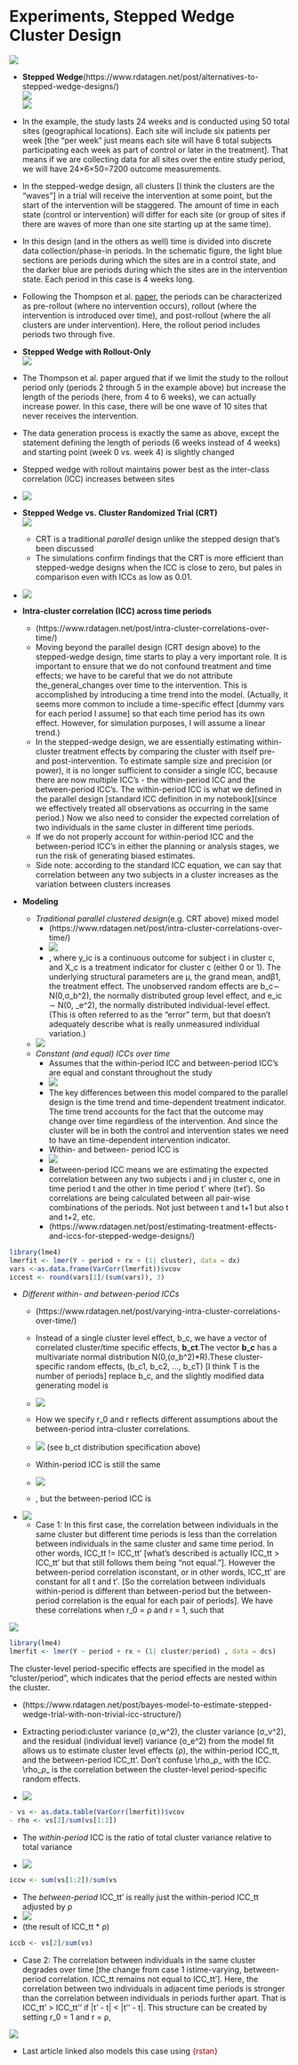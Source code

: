 # Experiments, Stepped Wedge Cluster Design

![](./_resources/Experiments,_Stepped_Wedge_Cluster_Design.resources/unknown_filename.3.png)

-   **Stepped Wedge**(https://www.rdatagen.net/post/alternatives-to-stepped-wedge-designs/)\
    ![](./_resources/Experiments,_Stepped_Wedge_Cluster_Design.resources/unknown_filename.png)\
    ![](./_resources/Experiments,_Stepped_Wedge_Cluster_Design.resources/unknown_filename.1.png)

-   In the example, the study lasts 24 weeks and is conducted using 50 total sites (geographical locations). Each site will include six patients per week \[the "per week" just means each site will have 6 total subjects participating each week as part of control or later in the treatment\]. That means if we are collecting data for all sites over the entire study period, we will have 24×6×50=7200 outcome measurements.

-   In the stepped-wedge design, all clusters \[I think the clusters are the "waves"\] in a trial will receive the intervention at some point, but the start of the intervention will be staggered. The amount of time in each state (control or intervention) will differ for each site (or group of sites if there are waves of more than one site starting up at the same time).

-   In this design (and in the others as well) time is divided into discrete data collection/phase-in periods. In the schematic figure, the light blue sections are periods during which the sites are in a control state, and the darker blue are periods during which the sites are in the intervention state. Each period in this case is 4 weeks long.

-   Following the Thompson et al. [paper](https://www.ncbi.nlm.nih.gov/pmc/articles/PMC5718336/), the periods can be characterized as pre-rollout (where no intervention occurs), rollout (where the intervention is introduced over time), and post-rollout (where the all clusters are under intervention). Here, the rollout period includes periods two through five.

-   **Stepped Wedge with Rollout-Only**\
    ![](./_resources/Experiments,_Stepped_Wedge_Cluster_Design.resources/unknown_filename.5.png)

-   The Thompson et al. paper argued that if we limit the study to the rollout period only (periods 2 through 5 in the example above) but increase the length of the periods (here, from 4 to 6 weeks), we can actually increase power. In this case, there will be one wave of 10 sites that never receives the intervention.

-   The data generation process is exactly the same as above, except the statement defining the length of periods (6 weeks instead of 4 weeks) and starting point (week 0 vs. week 4) is slightly changed

-   Stepped wedge with rollout maintains power best as the inter-class correlation (ICC) increases between sites

-   ![](./_resources/Experiments,_Stepped_Wedge_Cluster_Design.resources/unknown_filename.2.png)

-   **Stepped Wedge vs. Cluster Randomized Trial (CRT)**\
    ![](./_resources/Experiments,_Stepped_Wedge_Cluster_Design.resources/unknown_filename.4.png)

    -   CRT is a traditional *parallel* design unlike the stepped design that's been discussed
    -   The simulations confirm findings that the CRT is more efficient than stepped-wedge designs when the ICC is close to zero, but pales in comparison even with ICCs as low as 0.01.

-   ![](./_resources/Experiments,_Stepped_Wedge_Cluster_Design.resources/unknown_filename.3.png)

-   **Intra-cluster correlation (ICC) across time periods**

    -   (https://www.rdatagen.net/post/intra-cluster-correlations-over-time/)
    -   Moving beyond the parallel design (CRT design above) to the stepped-wedge design, time starts to play a very important role. It is important to ensure that we do not confound treatment and time effects; we have to be careful that we do not attribute the_general_changes over time to the intervention. This is accomplished by introducing a time trend into the model. (Actually, it seems more common to include a time-specific effect \[dummy vars for each period I assume\] so that each time period has its own effect. However, for simulation purposes, I will assume a linear trend.)
    -   In the stepped-wedge design, we are essentially estimating within-cluster treatment effects by comparing the cluster with itself pre- and post-intervention. To estimate sample size and precision (or power), it is no longer sufficient to consider a single ICC, because there are now multiple ICC’s - the within-period ICC and the between-period ICC’s. The within-period ICC is what we defined in the parallel design \[standard ICC definition in my notebook\](since we effectively treated all observations as occurring in the same period.) Now we also need to consider the expected correlation of two individuals in the same cluster in different time periods.
    -   If we do not properly account for within-period ICC and the between-period ICC’s in either the planning or analysis stages, we run the risk of generating biased estimates.
    -   Side note: according to the standard ICC equation, we can say that correlation between any two subjects in a cluster increases as the variation between clusters increases

-   **Modeling**

    -   *Traditional parallel clustered design*(e.g. CRT above) mixed model
        -   (https://www.rdatagen.net/post/intra-cluster-correlations-over-time/)
        -   ![](./_resources/Experiments,_Stepped_Wedge_Cluster_Design.resources/unknown_filename.6.png)
        -   , where y_ic is a continuous outcome for subject i in cluster c, and X_c is a treatment indicator for cluster c (either 0 or 1). The underlying structural parameters are μ, the grand mean, andβ1, the treatment effect. The unobserved random effects are b_c∼ N(0,σ_b\^2), the normally distributed group level effect, and e_ic ∼ N(0, \_e\^2), the normally distributed individual-level effect. (This is often referred to as the “error” term, but that doesn’t adequately describe what is really unmeasured individual variation.)
    -   ![](./_resources/Experiments,_Stepped_Wedge_Cluster_Design.resources/unknown_filename.8.png)
    -   *Constant (and equal) ICCs over time*
        -   Assumes that the within-period ICC and between-period ICC’s are equal and constant throughout the study
        -   ![](./_resources/Experiments,_Stepped_Wedge_Cluster_Design.resources/unknown_filename.7.png)
        -   The key differences between this model compared to the parallel design is the time trend and time-dependent treatment indicator. The time trend accounts for the fact that the outcome may change over time regardless of the intervention. And since the cluster will be in both the control and intervention states we need to have an time-dependent intervention indicator.
        -   Within- and between- period ICC is
        -   ![](./_resources/Experiments,_Stepped_Wedge_Cluster_Design.resources/unknown_filename.12.png)
        -   Between-period ICC means we are estimating the expected correlation between any two subjects i and j in cluster c, one in time period t and the other in time period t' where (t≠t′). So correlations are being calculated between all pair-wise combinations of the periods. Not just between t and t+1 but also t and t+2, etc.
        -   (https://www.rdatagen.net/post/estimating-treatment-effects-and-iccs-for-stepped-wedge-designs/)

``` r
library(lme4)
lmerfit <- lmer(Y ~ period + rx + (1| cluster), data = dx)
vars <-as.data.frame(VarCorr(lmerfit))$vcov
iccest <- round(vars[1]/(sum(vars)), 3)
```

-   *Different within- and between-period ICCs*
    -   (https://www.rdatagen.net/post/varying-intra-cluster-correlations-over-time/)

    -   Instead of a single cluster level effect, b_c, we have a vector of correlated cluster/time specific effects, **b_ct**.The vector **b_c** has a multivariate normal distribution N(0,(σ_b\^2)\*R).These cluster-specific random effects, (b_c1, b_c2, …, b_cT) \[I think T is the number of periods\] replace b_c, and the slightly modified data generating model is

    -   ![](./_resources/Experiments,_Stepped_Wedge_Cluster_Design.resources/unknown_filename.9.png)

    -   How we specify r_0 and r reflects different assumptions about the between-period intra-cluster correlations.

    -   ![](./_resources/Experiments,_Stepped_Wedge_Cluster_Design.resources/unknown_filename.13.png) (see b_ct distribution specification above)

    -   Within-period ICC is still the same

    -   ![](./_resources/Experiments,_Stepped_Wedge_Cluster_Design.resources/unknown_filename.10.png)

    -   , but the between-period ICC is
-   ![](./_resources/Experiments,_Stepped_Wedge_Cluster_Design.resources/unknown_filename.11.png)
    -   Case 1: In this first case, the correlation between individuals in the same cluster but different time periods is less than the correlation between individuals in the same cluster and same time period. In other words, ICC_tt != ICC_tt' \[what's described is actually ICC_tt \> ICC_tt' but that still follows them being "not equal."\]. However the between-period correlation isconstant, or in other words, ICC_tt′ are constant for all t and t′. \[So the correlation between individuals within-period is different than between-period but the between-period correlation is the equal for each pair of periods\]. We have these correlations when r_0 = ρ and r = 1, such that

![](./_resources/Experiments,_Stepped_Wedge_Cluster_Design.resources/unknown_filename.14.png)

``` r
library(lme4)
lmerfit <- lmer(Y ~ period + rx + (1| cluster/period) , data = dcs)
```

The cluster-level period-specific effects are specified in the model as “cluster/period”, which indicates that the period effects are nested within the cluster.

-   (https://www.rdatagen.net/post/bayes-model-to-estimate-stepped-wedge-trial-with-non-trivial-icc-structure/)

-   Extracting period:cluster variance (σ_w\^2), the cluster variance (σ_v\^2), and the residual (individual level) variance (σ_e\^2) from the model fit allows us to estimate cluster level effects (ρ), the within-period ICC_tt, and the between-period ICC_tt'. Don’t confuse \\rho_ρ\_ with the ICC. \\rho_ρ\_ is the correlation between the cluster-level period-specific random effects.

-   ![](./_resources/Experiments,_Stepped_Wedge_Cluster_Design.resources/unknown_filename.16.png)

``` r
- vs <- as.data.table(VarCorr(lmerfit))$vcov
- rho <- vs[2]/sum(vs[1:2])
```

-   The *within-period* ICC is the ratio of total cluster variance relative to total variance

-   ![](./_resources/Experiments,_Stepped_Wedge_Cluster_Design.resources/unknown_filename.17.png)

``` r
iccw <- sum(vs[1:2])/sum(vs
```

-   The *between-period* ICC_tt' is really just the within-period ICC_tt adjusted by ρ
-   ![](./_resources/Experiments,_Stepped_Wedge_Cluster_Design.resources/unknown_filename.18.png)
-   (the result of ICC_tt \* ρ)

``` r
iccb <- vs[2]/sum(vs)
```

-   Case 2: The correlation between individuals in the same cluster degrades over time \[the change from case 1 istime-varying, between-period correlation. ICC_tt remains not equal to ICC_tt'\]. Here, the correlation between two individuals in adjacent time periods is stronger than the correlation between individuals in periods further apart. That is ICC_tt' \> ICC_tt'' if \|t' - t\| \< \|t'' - t\|. This structure can be created by setting r_0 = 1 and r = ρ,

![](./_resources/Experiments,_Stepped_Wedge_Cluster_Design.resources/unknown_filename.15.png)

-   Last article linked also models this case using [{rstan}]{style="color: #990000"}
